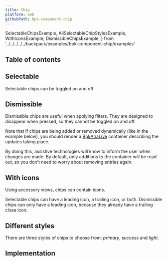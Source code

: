 ```yaml
---
title: Chip
platform: web
githubPath: bpk-component-chip
---
```




  SelectableChipsExample,
  AllSelectableChipStylesExample,
  WithIconsExample,
  DismissibleChipsExample,
} from '../../../../../backpack/examples/bpk-component-chip/examples'

## Table of contents

## Selectable

Selectable chips can be toggled on and off.

<PresentationBlock>
  <SelectableChipsExample />
</PresentationBlock>

## Dismissible

Dismissible chips are useful when applying filters. They are designed to disappear when pressed, so they cannot be toggled on and off.

Note that if chips are being added or removed dynamically (like in the example below), you should render a [BpkAriaLive](/components/aria-live) container describing the updates taking place.

By doing this, assistive technologies will know to inform the user when changes are made. By default, only additions to the container will be read out, so you don't need to worry about removing entries again.

<PresentationBlock>
  <DismissibleChipsExample />
</PresentationBlock>

## With icons

Using accessory views, chips can contain icons.

Selectable chips can have a leading icon, a trailing icon, or both. Dismissible chips can only have a leading icon, because they already have a trailing close icon.

<PresentationBlock>
  <WithIconsExample />
</PresentationBlock>

## Different styles

There are three styles of chips to choose from: _primary_, _success_ and _light_.

<PresentationBlock>
  <AllSelectableChipStylesExample />
</PresentationBlock>


## Implementation

<Readme />
